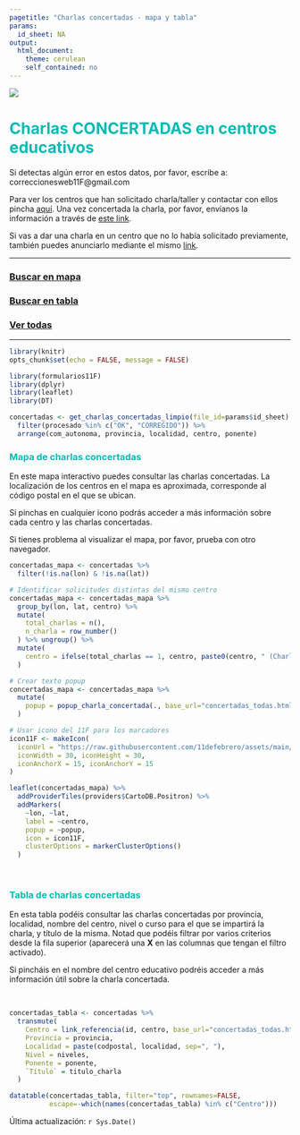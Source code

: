 ```yaml
---
pagetitle: "Charlas concertadas - mapa y tabla"
params:
  id_sheet: NA
output: 
  html_document:
    theme: cerulean
    self_contained: no
---
```



![](https://raw.githubusercontent.com/11defebrero/assets/main/images/banner11F.png)


<style type="text/css">

h1 {
  color: #00BCB4;
}
h2 {
  color: #00BCB4;
}
h3 {
  color: #00BCB4;
}
h4 {
  color: #00BCB4;
}
h5 {
  color: #00BCB4;
}
li {
  color: #00BCB4;
}
</style>



# Charlas CONCERTADAS en centros educativos


Si detectas algún error en estos datos, por favor, escribe a: correccionesweb11F@gmail.com

Para ver los centros que han solicitado charla/taller y contactar con ellos pincha [aquí](solicitudes_mapa_tabla.html). Una vez concertada la charla, por favor, envíanos la información a través de [este link](https://11defebrero.org/quieres-anunciar-una-charla-o-actividad).

Si vas a dar una charla en un centro que no lo había solicitado previamente, también puedes anunciarlo mediante el mismo [link](https://11defebrero.org/quieres-anunciar-una-charla-o-actividad).


-------------

### [Buscar en mapa](#mapa-de-charlas-concertadas)

### [Buscar en tabla](#tabla-de-charlas-concertadas)

### [Ver todas](concertadas_todas.html#detalles){target="_blank"}


-------------



```r
library(knitr)
opts_chunk$set(echo = FALSE, message = FALSE)
```

```r
library(formularios11F)
library(dplyr)
library(leaflet)
library(DT)
```

```r

concertadas <- get_charlas_concertadas_limpio(file_id=params$id_sheet) %>% 
  filter(procesado %in% c("OK", "CORREGIDO")) %>% 
  arrange(com_autonoma, provincia, localidad, centro, ponente)

```


### Mapa de charlas concertadas

En este mapa interactivo puedes consultar las charlas concertadas.  La localización de los centros en el mapa es aproximada, corresponde al código postal en el que se ubican.

Si pinchas en cualquier icono podrás acceder a más información sobre cada centro y las charlas concertadas.

Si tienes problema al visualizar el mapa, por favor, prueba con otro navegador.

```r

concertadas_mapa <- concertadas %>%
  filter(!is.na(lon) & !is.na(lat))

# Identificar solicitudes distintas del mismo centro
concertadas_mapa <- concertadas_mapa %>% 
  group_by(lon, lat, centro) %>% 
  mutate(
    total_charlas = n(),
    n_charla = row_number()
  ) %>% ungroup() %>% 
  mutate(
    centro = ifelse(total_charlas == 1, centro, paste0(centro, " (Charla ", n_charla, ")"))
  )

# Crear texto popup
concertadas_mapa <- concertadas_mapa %>% 
  mutate(
    popup = popup_charla_concertada(., base_url="concertadas_todas.html")
  )

```

```r

# Usar icono del 11F para los marcadores
icon11F <- makeIcon(
  iconUrl = "https://raw.githubusercontent.com/11defebrero/assets/main/images/logo_concertadas.png",
  iconWidth = 30, iconHeight = 30,
  iconAnchorX = 15, iconAnchorY = 15
)

leaflet(concertadas_mapa) %>%
  addProviderTiles(providers$CartoDB.Positron) %>% 
  addMarkers(
    ~lon, ~lat, 
    label = ~centro, 
    popup = ~popup, 
    icon = icon11F,  
    clusterOptions = markerClusterOptions()
  )

```

<br/>


### Tabla de charlas concertadas

En esta tabla podéis consultar las charlas concertadas por provincia, localidad, nombre del centro, nivel o curso para el que se impartirá la charla, y título de la misma. Notad que podéis filtrar por varios criterios desde la fila superior (aparecerá una **X** en las columnas que tengan el filtro activado). 

Si pincháis en el nombre del centro educativo podréis acceder a más información útil sobre la charla concertada.

<br/>

```r

concertadas_tabla <- concertadas %>% 
  transmute(
    Centro = link_referencia(id, centro, base_url="concertadas_todas.html"),
    Provincia = provincia,
    Localidad = paste(codpostal, localidad, sep=", "),
    Nivel = niveles,
    Ponente = ponente,
    `Título` = titulo_charla
  )

```

```r

datatable(concertadas_tabla, filter="top", rownames=FALSE, 
          escape=-which(names(concertadas_tabla) %in% c("Centro")))

```


Última actualización: `r Sys.Date()`


